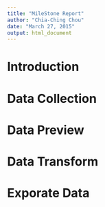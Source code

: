 ```yaml
---
title: "MileStone Report"
author: "Chia-Ching Chou"
date: "March 27, 2015"
output: html_document
---
```

# Introduction

# Data Collection



# Data Preview


# Data Transform


# Exporate Data

```r

```



```r

```

